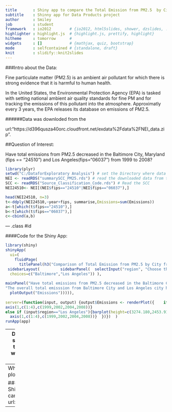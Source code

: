 ```yaml
---
title       : Shiny app to compare the Total Emission from PM2.5  by City from 1999 to 2008
subtitle    : Shinny app for Data Products project
author      : Smiley
job         : student
framework   : io2012        # {io2012, html5slides, shower, dzslides, ...}
highlighter : highlight.js  # {highlight.js, prettify, highlight}
hitheme     : tomorrow      # 
widgets     : []            # {mathjax, quiz, bootstrap}
mode        : selfcontained # {standalone, draft}
knit        : slidify::knit2slides
---
```




###Intro about the Data:

Fine particulate matter (PM2.5) is an ambient air pollutant for which there is strong evidence that it is harmful to human health. 

In the United States, the Environmental Protection Agency (EPA) is tasked with setting national ambient air quality standards for fine PM and for tracking the emissions of this pollutant into the atmosphere. Approximatly every 3 years, the EPA releases its database on emissions of PM2.5.

######Data was downloded from the 

url:"https://d396qusza40orc.cloudfront.net/exdata%2Fdata%2FNEI_data.zip".

##Question of Interest:

Have total emissions from PM2.5 decreased in the Baltimore City, Maryland (fips == "24510") and Los Angeles(fips="06037") from 1999 to 2008? 


```r
library(plyr)
setwd("C:/DataforExploratory Analysis") # set the Directory where data is stored
NEI <- readRDS("summarySCC_PM25.rds") # read the downloaded data from the Dir
SCC <- readRDS("Source_Classification_Code.rds") # Read the SCC 
NEI24510<- NEI[(NEI$fips=="24510"|NEI$fips=="06037"),]

head(NEI24510, n=3)
t<-ddply(NEI24510,~year+fips, summarise,Emissions=sum(Emissions))
a<-t[which(t$fips=="24510"),] 
b<-t[which(t$fips=="06037"),] 
c<-cbind(a,b)
```

--- .class #id 

####Code for the Shiny App:
```r

library(shiny)
shinyApp(
  ui=(
    fluidPage(    
      titlePanel(h3("Comparison of Total Emission from PM2.5 by City from 1999 to 2008")),
 sidebarLayout(         sidebarPanel(  selectInput("region", "Choose the City:", 
  choices=c("Baltimore","Los Angeles")) ),
    
mainPanel("Have total emissions from PM2.5 decreased in the Baltimore City, Maryland and Los Angeles from 1999 to 2008? " ,
"The overall total emisssion from Baltimore City and Los Angeles city has decreased from 1990 to 2008 (over 10 year period) ",
  plotOutput("Emissions"))))), 
                  
server=(function(input, output) {output$Emissions <- renderPlot({    if (input$region=="Baltimore"){barplot(height = c(47103.19,26968.79,22939.78,32135.48),                                                                                     main=input$region,                                                                col="red", y="Total Amount of PM2.5 emitted, in tons",                           xlab="Year")
axis(1,c(1:4),c(1999,2002,2004,2008))}
else if (input$region=="Los Angeles"){barplot(height=c(3274.180,2453.916,3091.354,1862.282),                main=input$region,col="red",                                                ylab="Total Amount of PM2.5 emitted, in tons",                                xlab="Year")
  axis(1,c(1:4),c(1999,2002,2004,2008))}  })})  )
runApp(app)

```

---
Disclamer: I tried running shiny app in slidify but it does not work somehow, tried to find materials on internet but was of no help. Thats why I am putting the plot manually.

When we input city as Baltimore: the plot looks like this
```r

barplot(height = c(47103.19,26968.79,22939.78,32135.48),               main="Emissions for Baltimore city",                               col="red",ylab="Total Amount of PM2.5 emitted, in tons",                       xlab="Year")  
axis(1,c(1:4),c(1999,2002,2004,2008))
```

The total emissions for Baltimore city have decreased from 1999 to 2008

---
When we input city as Los Angeles: the plot looks like this
```r

barplot(height=c(3274.180,2453.916,3091.354,1862.282),
main="Emissions for Los Angeles city",                               col="red",ylab="Total Amount of PM2.5 emitted, in tons",                       xlab="Year")  
axis(1,c(1:4),c(1999,2002,2004,2008))
```
The overall emissions for Los Angeles city have decreased from 1999 to 2008

###Directives on how to visualize this Shiny application
THe shiny application can be viewed on this website
url:"https://shweta.shinyapps.io/Shinyapp"
  
---  
  


